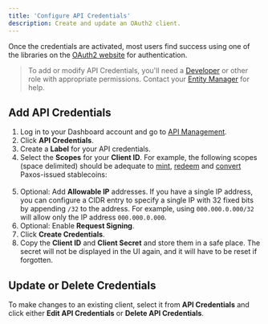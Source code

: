 ```yaml
---
title: 'Configure API Credentials'
description: Create and update an OAuth2 client.
---
```




<ApiCredentialsIntro />

Once the credentials are activated, most users find success using one of the libraries on the [OAuth2 website](https://oauth.net/code) for authentication.

> To add or modify API Credentials, you'll need a [Developer](/dashboard/roles#developer) or other role with appropriate permissions. Contact your [Entity Manager](/dashboard/roles#entity-manager) for help.

## Add API Credentials

1. Log in to your Dashboard account and go to [API Management](https://dashboard.paxos.com/admin/api).
1. Click **API Credentials**.
1. Create a **Label** for your API credentials.
1. Select the **Scopes** for your **Client ID**. For example, the following scopes (space delimited) should be adequate to [mint](/guides/developer/mint), [redeem](/guides/developer/redeem) and [convert](/guides/developer/convert) Paxos-issued stablecoins:<br/><br/><Scopes />
1. Optional: Add **Allowable IP** addresses. If you have a single IP address, you can configure a CIDR entry to specify a single IP with 32 fixed bits by appending `/32` to the address. For example, using `000.000.0.000/32` will allow only the IP address `000.000.0.000`.
1. Optional: Enable **Request Signing**.
1. Click **Create Credentials**.
1. Copy the **Client ID** and **Client Secret** and store them in a safe place. The secret will not be displayed in the UI again, and it will have to be reset if forgotten.

## Update or Delete Credentials

To make changes to an existing client, select it from **API Credentials** and click either **Edit API Credentials** or **Delete API Credentials**.
